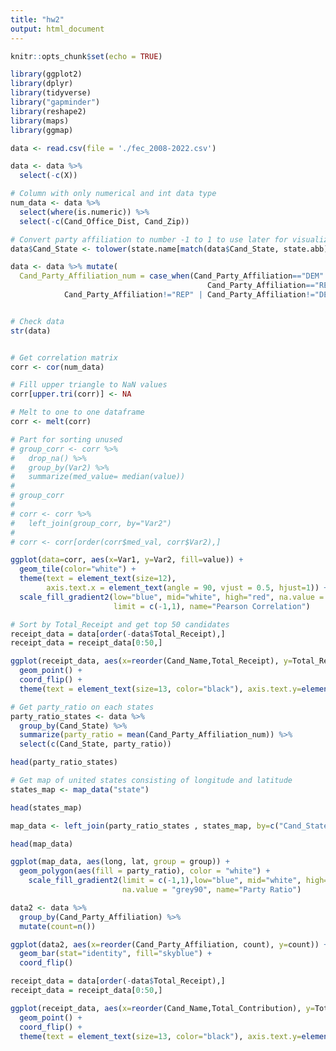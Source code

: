 ---
title: "hw2"
output: html_document
---

```{r setup, include=FALSE}
knitr::opts_chunk$set(echo = TRUE)
```



```{r, warning=FALSE, message=FALSE}
library(ggplot2)
library(dplyr)
library(tidyverse)
library("gapminder")
library(reshape2)
library(maps)
library(ggmap)
```


```{r}
data <- read.csv(file = './fec_2008-2022.csv')

data <- data %>% 
  select(-c(X))

# Column with only numerical and int data type
num_data <- data %>% 
  select(where(is.numeric)) %>% 
  select(-c(Cand_Office_Dist, Cand_Zip))

# Convert party affiliation to number -1 to 1 to use later for visualization
data$Cand_State <- tolower(state.name[match(data$Cand_State, state.abb)])

data <- data %>% mutate(
  Cand_Party_Affiliation_num = case_when(Cand_Party_Affiliation=="DEM" ~ 1,
                                            Cand_Party_Affiliation=="REP" ~ -1,
            Cand_Party_Affiliation!="REP" | Cand_Party_Affiliation!="DEM" ~ 0))


# Check data
str(data)



```




```{r}
# Get correlation matrix
corr <- cor(num_data)

# Fill upper triangle to NaN values
corr[upper.tri(corr)] <- NA

# Melt to one to one dataframe
corr <- melt(corr)

# Part for sorting unused
# group_corr <- corr %>% 
#   drop_na() %>% 
#   group_by(Var2) %>% 
#   summarize(med_value= median(value))
# 
# group_corr
# 
# corr <- corr %>% 
#   left_join(group_corr, by="Var2")
# 
# corr <- corr[order(corr$med_val, corr$Var2),]

```



```{r, fig1, fig.height = 10, fig.width = 12}
ggplot(data=corr, aes(x=Var1, y=Var2, fill=value)) +
  geom_tile(color="white") +
  theme(text = element_text(size=12),
        axis.text.x = element_text(angle = 90, vjust = 0.5, hjust=1)) +
  scale_fill_gradient2(low="blue", mid="white", high="red", na.value = "grey90",
                       limit = c(-1,1), name="Pearson Correlation")
```

```{r, fig1, fig.height = 13, fig.width = 12}

# Sort by Total_Receipt and get top 50 candidates
receipt_data = data[order(-data$Total_Receipt),]
receipt_data = receipt_data[0:50,]

ggplot(receipt_data, aes(x=reorder(Cand_Name,Total_Receipt), y=Total_Receipt)) +
  geom_point() +
  coord_flip() +
  theme(text = element_text(size=13, color="black"), axis.text.y=element_text(colour="black"))
```
```{r}
# Get party_ratio on each states
party_ratio_states <- data %>%
  group_by(Cand_State) %>%
  summarize(party_ratio = mean(Cand_Party_Affiliation_num)) %>% 
  select(c(Cand_State, party_ratio))

head(party_ratio_states)
```


```{r}

# Get map of united states consisting of longitude and latitude
states_map <- map_data("state")

head(states_map)

map_data <- left_join(party_ratio_states , states_map, by=c("Cand_State" = "region"))

head(map_data)

```


```{r}
ggplot(map_data, aes(long, lat, group = group)) +
  geom_polygon(aes(fill = party_ratio), color = "white") +
    scale_fill_gradient2(limit = c(-1,1),low="blue", mid="white", high="red", 
                         na.value = "grey90", name="Party Ratio")
```


```{r, fig1, fig.height = 17, fig.width = 10}
data2 <- data %>% 
  group_by(Cand_Party_Affiliation) %>% 
  mutate(count=n())

ggplot(data2, aes(x=reorder(Cand_Party_Affiliation, count), y=count)) +
  geom_bar(stat="identity", fill="skyblue") +
  coord_flip()
```




```{r, fig1, fig.height = 13, fig.width = 12}
receipt_data = data[order(-data$Total_Receipt),]
receipt_data = receipt_data[0:50,]

ggplot(receipt_data, aes(x=reorder(Cand_Name,Total_Contribution), y=Total_Contribution)) +
  geom_point() +
  coord_flip() +
  theme(text = element_text(size=13, color="black"), axis.text.y=element_text(colour="black"))
```


















